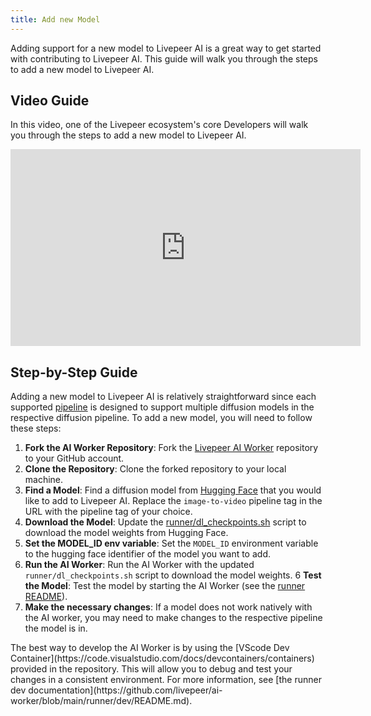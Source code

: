 ```yaml
---
title: Add new Model
---
```


Adding support for a new model to Livepeer AI is a great way to get started
with contributing to Livepeer AI. This guide will walk you through
the steps to add a new model to Livepeer AI.

## Video Guide

In this video, one of the Livepeer ecosystem's core Developers will walk you
through the steps to add a new model to Livepeer AI.

<iframe
  width="560"
  height="315"
  src="https://www.youtube.com/watch?v=aqz-KE-bpKQ"
  title="YouTube video player"
  frameborder="0"
  allow="accelerometer; autoplay; clipboard-write; encrypted-media; gyroscope; picture-in-picture"
  allowFullScreen
></iframe>

## Step-by-Step Guide

Adding a new model to Livepeer AI is relatively straightforward since each
supported [pipeline](/ai/guides/add-pipeline) is designed to support multiple
diffusion models in the respective diffusion pipeline. To add a new model, you
will need to follow these steps:

1. **Fork the AI Worker Repository**: Fork the
   [Livepeer AI Worker](https://github.com/livepeer/ai-worker) repository to
   your GitHub account.
2. **Clone the Repository**: Clone the forked repository to your local machine.
3. **Find a Model**: Find a diffusion model from
   [Hugging Face](https://huggingface.co/models?pipeline_tag=image-to-video)
   that you would like to add to Livepeer AI. Replace the `image-to-video`
   pipeline tag in the URL with the pipeline tag of your choice.
4. **Download the Model**: Update the
   [runner/dl_checkpoints.sh](https://github.com/livepeer/ai-worker/blob/main/runner/dl_checkpoints.sh#L73)
   script to download the model weights from Hugging Face.
5. **Set the MODEL_ID env variable**: Set the `MODEL_ID` environment variable to
   the hugging face identifier of the model you want to add.
6. **Run the AI Worker**: Run the AI Worker with the updated
   `runner/dl_checkpoints.sh` script to download the model weights. 6 **Test the
   Model**: Test the model by starting the AI Worker (see the
   [runner README](https://github.com/livepeer/ai-worker/tree/main/runner#readme)).
7. **Make the necessary changes**: If a model does not work natively with the AI
   worker, you may need to make changes to the respective pipeline the model is
   in.

<Tip>
  The best way to develop the AI Worker is by using the [VScode Dev
  Container](https://code.visualstudio.com/docs/devcontainers/containers)
  provided in the repository. This will allow you to debug and test your changes
  in a consistent environment. For more information, see [the runner dev
  documentation](https://github.com/livepeer/ai-worker/blob/main/runner/dev/README.md).
</Tip>

